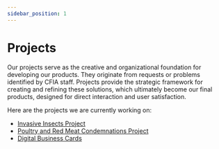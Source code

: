 ```yaml
---
sidebar_position: 1
---
```


# Projects

Our projects serve as the creative and organizational foundation for developing
our products. They originate from requests or problems identified by CFIA staff.
Projects provide the strategic framework for creating and refining these
solutions, which ultimately become our final products, designed for direct
interaction and user satisfaction.

Here are the projects we are currently working on:

- [Invasive Insects Project](./invasiveinsects/introduction.md)
- [Poultry and Red Meat Condemnations
  Project](./poultryredmeatcond/introduction.md)
- [Digital Business Cards](./digitalbusinesscards/introduction.mdx)
